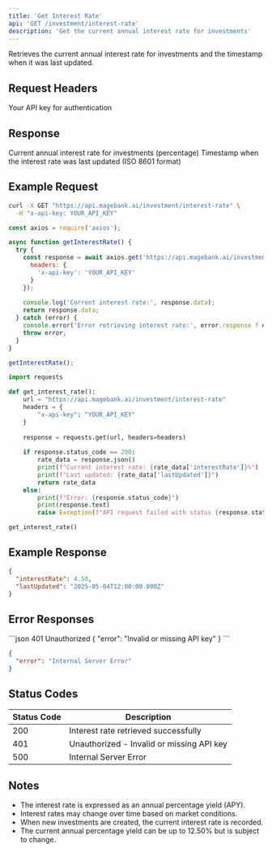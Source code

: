 ```yaml
---
title: 'Get Interest Rate'
api: 'GET /investment/interest-rate'
description: 'Get the current annual interest rate for investments'
---
```


Retrieves the current annual interest rate for investments and the timestamp when it was last updated.

## Request Headers

<ParamField header="x-api-key" type="string" required>
  Your API key for authentication
</ParamField>

## Response

<ResponseField name="interestRate" type="number" format="decimal(5,2)">
  Current annual interest rate for investments (percentage)
</ResponseField>

<ResponseField name="lastUpdated" type="string">
  Timestamp when the interest rate was last updated (ISO 8601 format)
</ResponseField>

## Example Request

<CodeGroup>

```bash cURL
curl -X GET "https://api.magebank.ai/investment/interest-rate" \
  -H "x-api-key: YOUR_API_KEY"
```

```javascript Node.js
const axios = require('axios');

async function getInterestRate() {
  try {
    const response = await axios.get('https://api.magebank.ai/investment/interest-rate', {
      headers: {
        'x-api-key': 'YOUR_API_KEY'
      }
    });
    
    console.log('Current interest rate:', response.data);
    return response.data;
  } catch (error) {
    console.error('Error retrieving interest rate:', error.response ? error.response.data : error.message);
    throw error;
  }
}

getInterestRate();
```

```python Python
import requests

def get_interest_rate():
    url = "https://api.magebank.ai/investment/interest-rate"
    headers = {
        "x-api-key": "YOUR_API_KEY"
    }
    
    response = requests.get(url, headers=headers)
    
    if response.status_code == 200:
        rate_data = response.json()
        print(f"Current interest rate: {rate_data['interestRate']}%")
        print(f"Last updated: {rate_data['lastUpdated']}")
        return rate_data
    else:
        print(f"Error: {response.status_code}")
        print(response.text)
        raise Exception(f"API request failed with status {response.status_code}")

get_interest_rate()
```

</CodeGroup>

## Example Response

```json
{
  "interestRate": 4.50,
  "lastUpdated": "2025-05-04T12:00:00.000Z"
}
```

## Error Responses

<ResponseExample>
```json 401 Unauthorized
{
  "error": "Invalid or missing API key"
}
```

```json 500 Internal Server Error
{
  "error": "Internal Server Error"
}
```
</ResponseExample>

## Status Codes

| Status Code | Description |
|-------------|-------------|
| 200 | Interest rate retrieved successfully |
| 401 | Unauthorized - Invalid or missing API key |
| 500 | Internal Server Error |

## Notes

- The interest rate is expressed as an annual percentage yield (APY).
- Interest rates may change over time based on market conditions.
- When new investments are created, the current interest rate is recorded.
- The current annual percentage yield can be up to 12.50% but is subject to change.